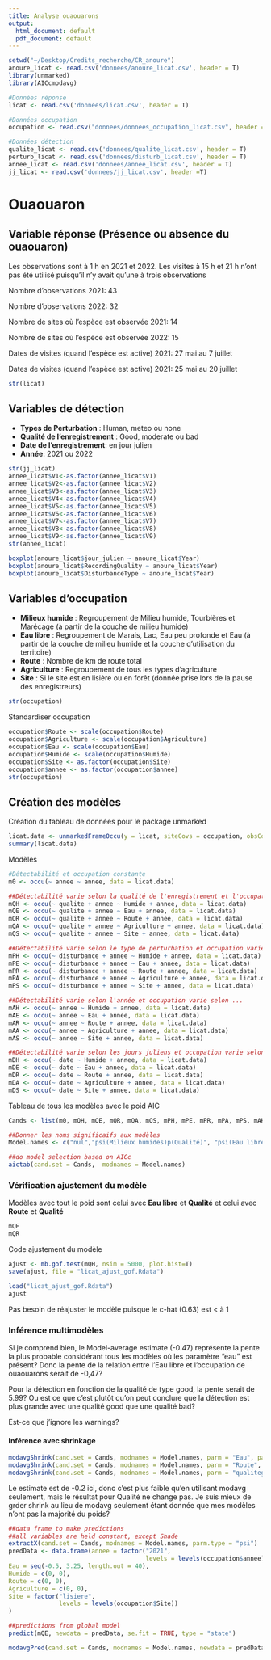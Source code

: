 ```yaml
---
title: Analyse ouaouarons
output:
  html_document: default
  pdf_document: default
---
```

```r
setwd("~/Desktop/Credits_recherche/CR_anoure")
anoure_licat <- read.csv('donnees/anoure_licat.csv', header = T)
library(unmarked)
library(AICcmodavg)

#Données réponse
licat <- read.csv('donnees/licat.csv', header = T)

#Données occupation
occupation <- read.csv("donnees/donnees_occupation_licat.csv", header = T)

#Données détection
qualite_licat <- read.csv('donnees/qualite_licat.csv', header = T)
perturb_licat <- read.csv('donnees/disturb_licat.csv', header = T)
annee_licat <- read.csv('donnees/annee_licat.csv', header = T)
jj_licat <- read.csv('donnees/jj_licat.csv', header =T)
```

# Ouaouaron

## Variable réponse (Présence ou absence du ouaouaron)
Les observations sont à 1 h en 2021 et 2022. Les visites à 15 h et 21 h n'ont pas été utilisé puisqu'il n'y avait qu'une à trois observations

Nombre d'observations 2021: 43

Nombre d'observations 2022: 32

Nombre de sites où l'espèce est observée 2021: 14

Nombre de sites où l'espèce est observée 2022: 15

Dates de visites (quand l'espèce est active) 2021: 27 mai au 7 juillet

Dates de visites (quand l'espèce est active) 2021: 25 mai au 20 juillet
```r
str(licat)
```

## Variables de détection
* **Types de Perturbation** : Human, meteo ou none
* **Qualité de l'enregistrement** : Good, moderate ou bad
* **Date de l'enregistrement**: en jour julien
* **Année**: 2021 ou 2022


```r
str(jj_licat)
annee_licat$V1<-as.factor(annee_licat$V1)
annee_licat$V2<-as.factor(annee_licat$V2)
annee_licat$V3<-as.factor(annee_licat$V3)
annee_licat$V4<-as.factor(annee_licat$V4)
annee_licat$V5<-as.factor(annee_licat$V5)
annee_licat$V6<-as.factor(annee_licat$V6)
annee_licat$V7<-as.factor(annee_licat$V7)
annee_licat$V8<-as.factor(annee_licat$V8)
annee_licat$V9<-as.factor(annee_licat$V9)
str(annee_licat)

boxplot(anoure_licat$jour_julien ~ anoure_licat$Year)
boxplot(anoure_licat$RecordingQuality ~ anoure_licat$Year)
boxplot(anoure_licat$DisturbanceType ~ anoure_licat$Year)
```

## Variables d'occupation
* **Milieux humide** : Regroupement de Milieu humide, Tourbières et Marécage (à partir de la couche de milieu humide)
* **Eau libre** : Regroupement de Marais, Lac, Eau peu profonde et Eau (à partir de la couche de milieu humide et la couche d'utilisation du territoire)
* **Route** : Nombre de km de route total
* **Agriculture** : Regroupement de tous les types d'agriculture
* **Site** : Si le site est en lisière ou en forêt (donnée prise lors de la pause des enregistreurs) 
```r
str(occupation)
```
Standardiser occupation
```r
occupation$Route <- scale(occupation$Route)
occupation$Agriculture <- scale(occupation$Agriculture)
occupation$Eau <- scale(occupation$Eau)
occupation$Humide <- scale(occupation$Humide)
occupation$Site <- as.factor(occupation$Site)
occupation$annee <- as.factor(occupation$annee)
str(occupation)
```

## Création des modèles
Création du tableau de données pour le package unmarked
```r
licat.data <- unmarkedFrameOccu(y = licat, siteCovs = occupation, obsCovs = list(disturbance = perturb_licat, qualite = qualite_licat, annee = annee_licat, date = jj_licat))
summary(licat.data)
```

Modèles
```r
#Détectabilité et occupation constante
m0 <- occu(~ annee ~ annee, data = licat.data)

##Détectabilité varie selon la qualité de l'enregistrement et l'occupation varie selon...
mQH <- occu(~ qualite + annee ~ Humide + annee, data = licat.data)
mQE <- occu(~ qualite + annee ~ Eau + annee, data = licat.data)
mQR <- occu(~ qualite + annee ~ Route + annee, data = licat.data)
mQA <- occu(~ qualite + annee ~ Agriculture + annee, data = licat.data)
mQS <- occu(~ qualite + annee ~ Site + annee, data = licat.data)

##Détectabilité varie selon le type de perturbation et occupation varie selon ...
mPH <- occu(~ disturbance + annee ~ Humide + annee, data = licat.data)
mPE <- occu(~ disturbance + annee ~ Eau + annee, data = licat.data)
mPR <- occu(~ disturbance + annee ~ Route + annee, data = licat.data)
mPA <- occu(~ disturbance + annee ~ Agriculture + annee, data = licat.data)
mPS <- occu(~ disturbance + annee ~ Site + annee, data = licat.data)

##Détectabilité varie selon l'année et occupation varie selon ...
mAH <- occu(~ annee ~ Humide + annee, data = licat.data)
mAE <- occu(~ annee ~ Eau + annee, data = licat.data)
mAR <- occu(~ annee ~ Route + annee, data = licat.data)
mAA <- occu(~ annee ~ Agriculture + annee, data = licat.data)
mAS <- occu(~ annee ~ Site + annee, data = licat.data)

##Détectabilité varie selon les jours juliens et occupation varie selon ...
mDH <- occu(~ date ~ Humide + annee, data = licat.data)
mDE <- occu(~ date ~ Eau + annee, data = licat.data)
mDR <- occu(~ date ~ Route + annee, data = licat.data)
mDA <- occu(~ date ~ Agriculture + annee, data = licat.data)
mDS <- occu(~ date ~ Site + annee, data = licat.data)
```

Tableau de tous les modèles avec le poid AIC
```r
Cands <- list(m0, mQH, mQE, mQR, mQA, mQS, mPH, mPE, mPR, mPA, mPS, mAH, mAE, mAR, mAA, mAS, mDH, mDE, mDR, mDA, mDS)

##Donner les noms significaifs aux modèles
Model.names <- c("nul","psi(Milieux humides)p(Qualité)", "psi(Eau libre)p(Qualité)", "psi(Route)p(Qualité)", "psi(Agriculture)p(Qualité)", "psi(Site)p(Qualité)", "psi(Milieux humides)p(Perturb)", "psi(Eau libre)p(Perturb)", "psi(Route)p(Perturb)", "psi(Agriculture)p(Perturb)", "psi(Site)p(Perturb)", "psi(Milieux humides)p(Année)", "psi(Eau libre)p(Année)", "psi(Route)p(Année)", "psi(Agriculture)p(Année)", "psi(Site)p(Année)", "psi(Milieux humides)p(Date)", "psi(Eau libre)p(Date)", "psi(Route)p(Date)", "psi(Agriculture)p(Date)", "psi(Site)p(Date)") 

##do model selection based on AICc 
aictab(cand.set = Cands,  modnames = Model.names)
```

### Vérification ajustement du modèle
Modèles avec tout le poid sont celui avec **Eau libre** et **Qualité** et celui avec **Route** et **Qualité**
```r
mQE
mQR
```
Code ajustement du modèle
```r
ajust <- mb.gof.test(mQH, nsim = 5000, plot.hist=T)
save(ajust, file = "licat_ajust_gof.Rdata")
```

```r
load("licat_ajust_gof.Rdata")
ajust
```
Pas besoin de réajuster le modèle puisque le c-hat (0.63) est < à 1

### Inférence multimodèles

Si je comprend bien, le Model-average estimate (-0.47) représente la pente la plus probable considérant tous les modèles où les paramètre "eau" est présent? Donc la pente de la relation entre l'Eau libre et l'occupation de ouaouarons serait de -0,47?

Pour la détection en fonction de la qualité de type good, la pente serait de 5.99? Ou est ce que c'est plutôt qu'on peut conclure que la détection est plus grande avec une qualité good que une qualité bad?

Est-ce que j'ignore les warnings?

#### Inférence avec shrinkage
```r
modavgShrink(cand.set = Cands, modnames = Model.names, parm = "Eau", parm.type = "psi")
modavgShrink(cand.set = Cands, modnames = Model.names, parm = "Route", parm.type = "psi")
modavgShrink(cand.set = Cands, modnames = Model.names, parm = "qualitegood", parm.type = "detect")
```

Le estimate est de -0.2 ici, donc c'est plus faible qu'en utilisant modavg seulement, mais le résultat pour Qualité ne change pas. Je suis mieux de grder shrink au lieu de modavg seulement étant donnée que mes modèles n'ont pas la majorité du poids?

```r
##data frame to make predictions
##all variables are held constant, except Shade
extractX(cand.set = Cands, modnames = Model.names, parm.type = "psi")
predData <- data.frame(annee = factor("2021",
                                      levels = levels(occupation$annee)),
Eau = seq(-0.5, 3.25, length.out = 40),
Humide = c(0, 0),
Route = c(0, 0),
Agriculture = c(0, 0),
Site = factor("lisiere",
              levels = levels(occupation$Site))
)

##predictions from global model
predict(mQE, newdata = predData, se.fit = TRUE, type = "state")

modavgPred(cand.set = Cands, modnames = Model.names, newdata = predData, parm.type = "psi", type = "response")
```

